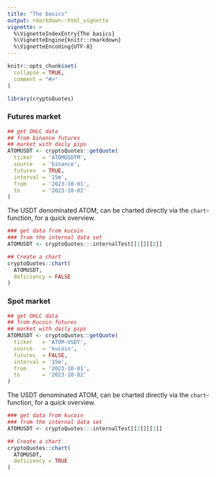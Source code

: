 ```yaml
---
title: "The basics"
output: rmarkdown::html_vignette
vignette: >
  %\VignetteIndexEntry{The basics}
  %\VignetteEngine{knitr::rmarkdown}
  %\VignetteEncoding{UTF-8}
---
```


```r
knitr::opts_chunk$set(
  collapse = TRUE,
  comment = "#>"
)
```

```r
library(cryptoQuotes)
```


### Futures market

```r
## get OHLC data
## from binance futures
## market with daily pips
ATOMUSDT <- cryptoQuotes::getQuote(
  ticker   = 'ATOMUSDTM',
  source   = 'binance',
  futures  = TRUE,
  interval = '15m',
  from     = '2023-10-01',
  to       = '2023-10-02'
)
```


The USDT denominated ATOM, can be charted directly via the `chart`-function, for a quick overview.

```r
### get data from kucoin
### from the internal data set
ATOMUSDT <- cryptoQuotes:::internalTest[[1]][[2]]
```


```r
## Create a chart
cryptoQuotes::chart(
  ATOMUSDT,
  deficiency = FALSE
)
```


### Spot market


```r
## get OHLC data
## from Kucoin futures
## market with daily pips
ATOMUSDT <- cryptoQuotes::getQuote(
  ticker   = 'ATOM-USDT',
  source   = 'kucoin',
  futures  = FALSE,
  interval = '15m',
  from     = '2023-10-01',
  to       = '2023-10-02'
)
```


The USDT denominated ATOM, can be charted directly via the `chart`-function, for a quick overview.

```r
### get data from kucoin
### from the internal data set
ATOMUSDT <- cryptoQuotes:::internalTest[[2]][[1]]
```


```r
## Create a chart
cryptoQuotes::chart(
  ATOMUSDT,
  deficiency = TRUE
)
```
